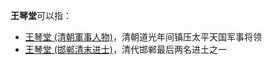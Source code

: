 '''王琴堂'''可以指：
* [[王琴堂_(清朝軍事人物)|王琴堂 (清朝軍事人物)]]，清朝道光年间镇压太平天国军事将领
* [[王琴堂_(邯郸清末进士)|王琴堂 (邯郸清末进士)]]，清代邯郸最后两名进土之一
{{Disambiguation|Q|Cat=三字王姓人名消歧义}}